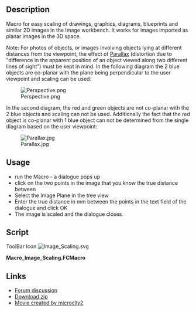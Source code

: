 <languages/>
{{Macro
|Name=Image Scaling
|Icon=Image_Scaling.svg
|Description=Scaling of drawings, graphics, diagrams, blueprints and similar 2D images in the Image workbench. It works for images imported as planar images in the 3D space.<br/>Note: For photos of objects, or images involving objects lying at different distances from the viewpoint, the effect of [https://en.wikipedia.org/wiki/Parallax Parallax] (distortion due to "difference in the apparent position of an object viewed along two different lines of sight") must be kept in mind. In the following diagram the 2 blue objects are co-planar with the plane being perpendicular to the user viewpoint and scaling can be used:
|Author=JAndersM
|Version=1.0
|Date=2016-01-19
|FCVersion=0.17 and below
|Download=[https://wiki.freecad.org/images/0/05/Image_Scaling.svg ToolBar Icon]
}}

==Description==
Macro for easy scaling of drawings, graphics, diagrams, blueprints and similar 2D images in the Image workbench. It works for images imported as planar images in the 3D space.

Note: For photos of objects, or images involving objects lying at different distances from the viewpoint, the effect of [https://en.wikipedia.org/wiki/Parallax Parallax] (distortion due to "difference in the apparent position of an object viewed along two different lines of sight") must be kept in mind. In the following diagram the 2 blue objects are co-planar with the plane being perpendicular to the user viewpoint and scaling can be used:

[[File:Perspective.png]]

In the second diagram, the red and green objects are not co-planar with the 2 blue objects and scaling can not be used. Additionally the fact that the red object is co-planar with 1 blue object can not be determined from the single diagram based on the user viewpoint:

[[File:Parallax.jpg]]   

==Usage==
* run the Macro - a dialogue pops up
* click on the two points in the image that you know the true distance between
* Select the Image Plane in the tree view
* Enter the true distance in mm between the points in the text field of the dialogue and click OK
* The image is scaled and the dialogue closes.

==Script== 

ToolBar Icon [[Image:Image_Scaling.svg]]

'''Macro_Image_Scaling.FCMacro'''

{{MacroCode|code=

import FreeCADGui, FreeCAD, Part
import math
import pivy.coin as pvy
from PySide import QtCore, QtGui
import DraftTrackers, Draft

__title__   = "Macro Image Scaling"
__author__  = "JAndersM"
__url__     = "https://freecad.org/index-fr.html"
__version__ = "00.01"
__date__    = "19/01/2016"

try:
    _fromUtf8 = QtCore.QString.fromUtf8
except AttributeError:
    def _fromUtf8(s):
        return s

try:
    _encoding = QtGui.QApplication.UnicodeUTF8
    def _translate(context, text, disambig):
        return QtGui.QApplication.translate(context, text, disambig, _encoding)
except AttributeError:
    def _translate(context, text, disambig):
        return QtGui.QApplication.translate(context, text, disambig)

def distance(p1,p2):
    dx=p2[0]-p1[0]
    dy=p2[1]-p1[1]
    dz=p2[2]-p1[2]
    return math.sqrt(dx*dx+dy*dy+dz*dz)
    
class Ui_Dialog(object):
    def setupUi(self, Dialog):
        self.view = FreeCADGui.ActiveDocument.ActiveView
        self.stack = []
        self.callback = self.view.addEventCallbackPivy(pvy.SoMouseButtonEvent.getClassTypeId(),self.getpoint)
        self.callmouse=self.view.addEventCallbackPivy(pvy.SoLocation2Event.getClassTypeId(),self.getmousepoint)
        self.distance=0
        self.dialog=Dialog
        Dialog.setObjectName(_fromUtf8("Dialog"))
        Dialog.setWindowFlags(QtCore.Qt.WindowStaysOnTopHint)
        Dialog.resize(300, 102)
        self.buttonBox = QtGui.QDialogButtonBox(Dialog)
        self.buttonBox.setGeometry(QtCore.QRect(50, 70, 191, 32))
        self.buttonBox.setOrientation(QtCore.Qt.Horizontal)
        self.buttonBox.setStandardButtons(QtGui.QDialogButtonBox.Cancel.__or__(QtGui.QDialogButtonBox.Ok))
        self.buttonBox.setObjectName(_fromUtf8("buttonBox"))
        self.buttonBox.button(QtGui.QDialogButtonBox.Ok).setEnabled(False)
        self.label = QtGui.QLabel(Dialog)
        self.label.setGeometry(QtCore.QRect(30, 10, 66, 17))
        self.label.setObjectName(_fromUtf8("label"))
        self.lineEdit = QtGui.QLineEdit(Dialog)
        self.lineEdit.setGeometry(QtCore.QRect(100, 10, 113, 29))
        self.lineEdit.setObjectName(_fromUtf8("lineEdit"))
        self.label1 = QtGui.QLabel(Dialog)
        self.label1.setGeometry(QtCore.QRect(20, 45, 260, 17))
        self.label1.setObjectName(_fromUtf8("label1"))
        self.retranslateUi(Dialog)
        QtCore.QObject.connect(self.buttonBox, QtCore.SIGNAL(_fromUtf8("accepted()")), self.accept)
        QtCore.QObject.connect(self.buttonBox, QtCore.SIGNAL(_fromUtf8("rejected()")), self.reject)
        QtCore.QMetaObject.connectSlotsByName(Dialog)
        self.tracker = DraftTrackers.lineTracker(scolor=(1,0,0))
        self.tracker.raiseTracker()
        self.tracker.on()
        self.dialog.show()

    def retranslateUi(self, Dialog):
        Dialog.setWindowTitle(_translate("Dialog", "Dialog", None))
        self.label.setText(_translate("Dialog", "Distance", None))
        self.label1.setText(_translate("Dialog", "Select first point", None))
        
    def accept(self):
        sel = FreeCADGui.Selection.getSelection()
        try:
            locale=QtCore.QLocale.system()
            d, ok = locale.toFloat(self.lineEdit.text())
            if not ok:
                raise ValueError
            s=d/self.distance
            sel[0].XSize.Value=sel[0].XSize.Value*s
            sel[0].YSize.Value=sel[0].YSize.Value*s
            FreeCAD.Console.PrintMessage("Scale="+str(s))
            self.tracker.off()
            self.tracker.finalize()
            self.dialog.hide()
        except (ValueError, ZeroDivisionError) as e:
            self.label1.setText(_translate("Dialog", "<font color='red'>Enter distance</font>", None))
            return
        except (IndexError, AttributeError) as e:
            self.label1.setText(_translate("Dialog", "<font color='red'>Select ImagePlane</font>", None))
            return
        
    def reject(self):
        self.stack=[]
        self.view.removeEventCallbackPivy(pvy.SoMouseButtonEvent.getClassTypeId(),self.callback)
        self.view.removeEventCallbackPivy(pvy.SoLocation2Event.getClassTypeId(),self.callmouse)
        self.tracker.off()
        self.tracker.finalize()
        self.dialog.hide()
    
    def getmousepoint(self, event_cb):
        event = event_cb.getEvent()
        if len(self.stack)==1:
            pos = event.getPosition()
            point = self.view.getPoint(pos[0],pos[1])
            self.tracker.p2(point)
               
    def getpoint(self,event_cb):
        event = event_cb.getEvent()           
        if event.getState() == pvy.SoMouseButtonEvent.DOWN:
            pos = event.getPosition()
            point = self.view.getPoint(pos[0],pos[1])
            self.stack.append(point)
            self.label1.setText(_translate("Dialog", "Select second point", None))
            if len(self.stack)==1:
                self.tracker.p1(point)
            elif len(self.stack) == 2:
                self.distance=distance(self.stack[0], self.stack[1])
                self.tracker.p2(point)
                self.view.removeEventCallbackPivy(pvy.SoMouseButtonEvent.getClassTypeId(),self.callback)
                self.view.removeEventCallbackPivy(pvy.SoLocation2Event.getClassTypeId(),self.callmouse)
                self.buttonBox.button(QtGui.QDialogButtonBox.Ok).setEnabled(True)
                self.label1.setText(_translate("Dialog", "Select Image Plane and type distance", None))
                
#Init               
d = QtGui.QWidget()
ui = Ui_Dialog()
ui.setupUi(d)
        
}}

==Links==

* [https://forum.freecad.org/viewtopic.php?f=22&t=13877 Forum discussion]
* [https://forum.freecad.org/download/file.php?id=19542 Download zip]
* [https://youtu.be/2iFE40uHrA8 Movie created by microelly2]



{{clear}}